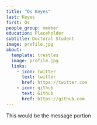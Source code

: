 ```yaml
---
title: "Os Keyes"
last: Keyes
first: Os
people_group: member
education: Placeholder
subtitle: Doctoral Student
image: profile.jpg
about:
  template: trestles
  image: profile.jpg
  links:
    - icon: twitter
      text: twitter
      href: https://twitter.com
    - icon: github
      text: Github
      href: https://github.com
---
```


This would be the message portion